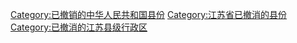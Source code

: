 [[Category:已撤销的中华人民共和国县份|Category:已撤销的中华人民共和国县份]]
[[Category:江苏省已撤消的县份|Category:江苏省已撤消的县份]]
[[Category:已撤消的江苏县级行政区|Category:已撤消的江苏县级行政区]]